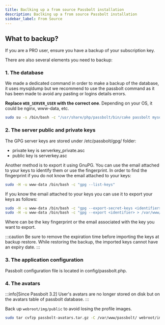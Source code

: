 ```yaml
---
title: Baclking up a from source Passbolt installation
description: Baclking up a from source Passbolt installation
sidebar_label: From Source
---
```



<Prerequisites />

## What to backup?

If you are a PRO user, ensure you have a backup of your subscription key.

There are also several elements you need to backup:

### 1. The database

We made a dedicated command in order to make a backup of the database, it uses mysqldump but we recommend to use the passbolt command as it has been made to avoid any pasting or logins details errors.

__Replace `WEB_SERVER_USER` with the correct one__. Depending on your OS, it could be nginx, www-data, etc.
```bash
sudo su -s /bin/bash -c "/usr/share/php/passbolt/bin/cake passbolt mysql_export" WEB_SERVER_USER
```

### 2. The server public and private keys

The GPG server keys are stored under /etc/passbolt/gpg/ folder:

* private key is serverkey_private.asc
* public key is serverkey.asc

Another method is to export it using GnuPG. You can use the email attached to your keys to identify them or use the fingerprint. In order to find the fingerprint if you do not know the email attached to your keys:

```bash
sudo -H -u www-data /bin/bash -c "gpg --list-keys"
```

If you know the email attached to your keys you can use it to export your keys as follows:

```bash
sudo -H -u www-data /bin/bash -c "gpg --export-secret-keys <identifier> > /var/www/passbolt/config/gpg/private.asc" www-data
sudo -H -u www-data /bin/bash -c "gpg --export <identifier> > /var/www/passbolt/config/gpg/public.asc" www-data
```

Where can be the key fingerprint or the email associated with the key you want to export.

:::caution
Be sure to remove the expiration time before importing the keys at backup restore. While restoring the backup, the imported keys cannot have an expiry date.
:::

### 3. The application configuration

Passbolt configuration file is located in config/passbolt.php.

### 4. The avatars

:::info[Since Passbolt 3.2]
User's avatars are no longer stored on disk but on the avatars table of passbolt database.
:::

Back up `webroot/img/public` to avoid losing the profile images.

```bash
sudo tar cvfzp passbolt-avatars.tar.gz -C /var/www/passbolt/ webroot/img/avatar
```

<BackupList />
<MigrateOldToNew />
<SecretKeys />